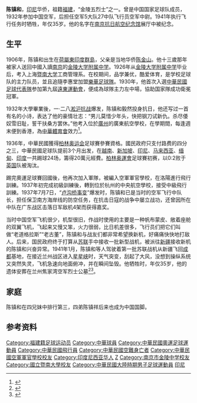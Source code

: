 '''陈镇和'''{{BD|1906年||1941年|1月}}，[[印尼|印尼]]华侨，祖籍[[福建|福建]]，“金陵五烈士”之一。曾是中国国家足球队成员，1932年参加中国空军，后担任空军5大队27中队飞行员空军中尉。1941年执行飞行任务时牺牲，年仅35岁。他的名字在[[航空烈士公墓|南京抗日航空纪念馆]]展厅中被纪念。

==生平==
1906年，陈镇和出生在[[荷屬東印度群島|荷屬東印度群島]]，父亲是当地华侨[[陈金山_(印尼)|陈金山]]。他十三歲那年被家人送回中國入讀[[南京|南京]]的[[金陵大学附属中学|金陵大学附属中学]]。1926年从[[金陵大学附属中学|金陵大学附属中学]]毕业后，考入上海[[暨南大学|暨南大学]]工商管理系。在校期间，品学兼优，酷爱体育，是学校足球队的主力队员，並且追隨李惠堂加盟[[樂華足球隊|樂華足球隊]]。1930年，他首次入選[[中国国家足球队|中華民國足球代表隊]]参加第九屆[[遠東運動會|遠東運動會]]，便成為球隊主力左中場，協助国家隊成功衛冕冠軍。

1932年大學畢業後，一·二八[[淞沪抗战|淞沪抗战]]爆发，陈镇和毅然投身抗日，他还写过一首有名的小诗，表达了他的豪情壮志：“男儿莫惜少年头，快把钢刀试新仇。杀尽倭奴雪旧耻，誓干扶桑方罢休。”他考入位於[[廣州|廣州]]的廣東航空學校，在學期間，每逢週末便到香港，為[[中華體育會|中華體育會]]效力<ref>{{Cite web |url=http://beyondnewsnet.com/20141231/13308/ |title=為國捐軀的機師 小黑炭陳鎮和 |accessdate=2016-08-05 |archive-date=2019-04-27 |archive-url=https://web.archive.org/web/20190427083955/http://beyondnewsnet.com/20141231/13308/ |dead-url=no }}</ref>。

1936年，中華民國獲得[[柏林奥运会|柏林奥运会]]足球賽參賽資格。國民政府只支付路费的四分之三，中華民國足球队提前3个月出发，在[[越南|越南]]、[[新加坡|新加坡]]、[[印尼|印尼]]、[[马来西亚|马来西亚]]、[[缅甸|缅甸]]、[[印度|印度]]一共踢球24场，籌得20萬元經費。[[柏林奥運會|柏林奥運會]]足球賽初赛，以0∶2败于[[英国|英国]]队被淘汰。

踢完奧運足球賽回國後，他再次加入軍隊，被編入空軍軍官學校，在洛陽進行飛行訓練。1937年初完成初級訓練後，轉到位於杭州的中央航空學校，接受中級飛行訓練。1937年7月7日，“[[卢沟桥事变|卢沟桥事变]]”爆发时，陈镇和已是当时的空军飞行中队长，担任保卫南方海岸线的防空任务，在抗击日寇的战争中屡立战功，还曾因所在中队在广东战区击落日军敌机4架而获得嘉奖。

当时中国空军飞机很少，机型很旧，作战时使用的主要是一种帆布蒙皮、敞着座舱的双翼飞机，飞起来又慢又笨，火力很弱，比日机差很多，飞行员们把它们叫做“老道格拉斯”“老古董”，陈镇和与战友们都非常希望换新机，好痛痛快快地打敌人。后来，国民政府终于打算从[[苏联|苏联]]手中接收一批新型战机，被派往[[新疆|新疆]]接收新机的陈镇和兴奋异常。1941年1月，陈镇和等人驾驶着第一批苏联战机从新疆飞回[[成都|成都]]基地，在接近兰州战区进入[[星星峡|星星峡]]时，天气突变，刮起了大风，没想到操纵系统又突然失灵，飞机急速向地面俯冲，并在瞬间坠毁。他牺牲时，年仅35岁，他的遗体安葬在兰州焦家湾空军烈士公墓<ref>{{Cite web |url=http://njrb.njdaily.cn/njrb/html/2014-09/04/content_127217.htm |title=抗战时期金陵中学培养了5名飞行员 |accessdate=2015-05-17 |archive-date=2015-05-19 |archive-url=https://web.archive.org/web/20150519010123/http://njrb.njdaily.cn/njrb/html/2014-09/04/content_127217.htm |dead-url=yes }}</ref><ref>{{cite web |url=http://dz.xdkb.net/html/2014-09/04/content_359524.htm |title=“金陵五烈士”之一陈镇和曾是国脚，参加过柏林奥运会 |publisher=Dz.xdkb.net |date=2014-09-04 |accessdate=2019-11-09 |archive-date=2019-08-14 |archive-url=https://web.archive.org/web/20190814080645/http://dz.xdkb.net/html/2014-09/04/content_359524.htm |dead-url=no }}</ref>。

==家庭==
陈镇和在四兄妹中排行第三，四弟陈镇祥后来也成为中国国脚。

==参考资料==
{{reflist}}

{{1936年夏季奧林匹克運動會足球比賽中華民國參賽名單}}
{{DEFAULTSORT:C}}
[[Category:福建籍足球运动员|Category:福建籍足球运动员]]
[[Category:中華球員|Category:中華球員]]
[[Category:中華民國奧運足球運動員|Category:中華民國奧運足球運動員]]
[[Category:中華民國飛行員|Category:中華民國飛行員]]
[[Category:中華民國空難身亡者|Category:中華民國空難身亡者]]
[[Category:中華民國空軍軍官學校校友|Category:中華民國空軍軍官學校校友]]
[[Category:印度尼西亚华人|Category:印度尼西亚华人]]
[[Category:陈姓|Z]]
[[Category:南京市金陵中学校友|Category:南京市金陵中学校友]]
[[Category:國立暨南大學校友|Category:國立暨南大學校友]]
[[Category:中華民國大陸時期男子足球運動員|Category:中華民國大陸時期男子足球運動員]]
[[Category:中華民國男子足球代表隊華僑選手|印尼]]